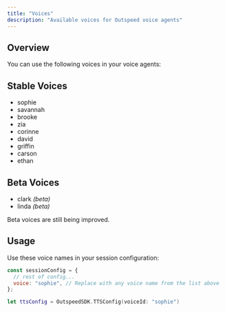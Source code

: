 ```yaml
---
title: "Voices"
description: "Available voices for Outspeed voice agents"
---
```



## Overview

You can use the following voices in your voice agents:

## Stable Voices
- sophie
- savannah
- brooke
- zia
- corinne
- david
- griffin
- carson
- ethan

## Beta Voices
- clark _(beta)_
- linda _(beta)_

<Note>Beta voices are still being improved.</Note>

## Usage

Use these voice names in your session configuration:

```javascript
const sessionConfig = {
  // rest of config...
  voice: "sophie", // Replace with any voice name from the list above
};
```

```swift
let ttsConfig = OutspeedSDK.TTSConfig(voiceId: "sophie")
``` 